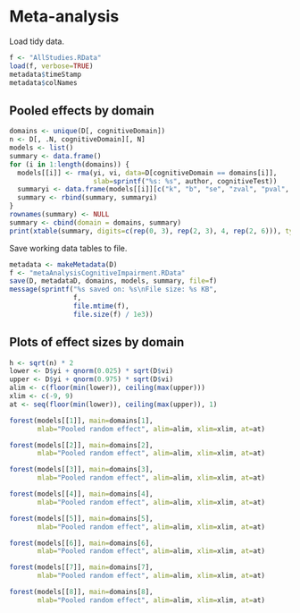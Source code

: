# Meta-analysis

Load tidy data.

```r
f <- "AllStudies.RData"
load(f, verbose=TRUE)
metadata$timeStamp
metadata$colNames
```

## Pooled effects by domain

```r
domains <- unique(D[, cognitiveDomain])
n <- D[, .N, cognitiveDomain][, N]
models <- list()
summary <- data.frame()
for (i in 1:length(domains)) {
  models[[i]] <- rma(yi, vi, data=D[cognitiveDomain == domains[i]],
                     slab=sprintf("%s: %s", author, cognitiveTest))
  summaryi <- data.frame(models[[i]][c("k", "b", "se", "zval", "pval", "ci.lb", "ci.ub", "tau2", "QE", "I2", "H2")])
  summary <- rbind(summary, summaryi)
}
rownames(summary) <- NULL
summary <- cbind(domain = domains, summary)
print(xtable(summary, digits=c(rep(0, 3), rep(2, 3), 4, rep(2, 6))), type="html")
```

Save working data tables to file.

```r
metadata <- makeMetadata(D)
f <- "metaAnalysisCognitiveImpairment.RData"
save(D, metadataD, domains, models, summary, file=f)
message(sprintf("%s saved on: %s\nFile size: %s KB", 
                f,
                file.mtime(f),
                file.size(f) / 1e3))
```


## Plots of effect sizes by domain

```r
h <- sqrt(n) * 2
lower <- D$yi + qnorm(0.025) * sqrt(D$vi)
upper <- D$yi + qnorm(0.975) * sqrt(D$vi)
alim <- c(floor(min(lower)), ceiling(max(upper)))
xlim <- c(-9, 9)
at <- seq(floor(min(lower)), ceiling(max(upper)), 1)
```

```r
forest(models[[1]], main=domains[1],
       mlab="Pooled random effect", alim=alim, xlim=xlim, at=at)
```

```r
forest(models[[2]], main=domains[2],
       mlab="Pooled random effect", alim=alim, xlim=xlim, at=at)
```

```r
forest(models[[3]], main=domains[3],
       mlab="Pooled random effect", alim=alim, xlim=xlim, at=at)
```

```r
forest(models[[4]], main=domains[4],
       mlab="Pooled random effect", alim=alim, xlim=xlim, at=at)
```

```r
forest(models[[5]], main=domains[5],
       mlab="Pooled random effect", alim=alim, xlim=xlim, at=at)
```

```r
forest(models[[6]], main=domains[6],
       mlab="Pooled random effect", alim=alim, xlim=xlim, at=at)
```

```r
forest(models[[7]], main=domains[7],
       mlab="Pooled random effect", alim=alim, xlim=xlim, at=at)
```

```r
forest(models[[8]], main=domains[8],
       mlab="Pooled random effect", alim=alim, xlim=xlim, at=at)
```

